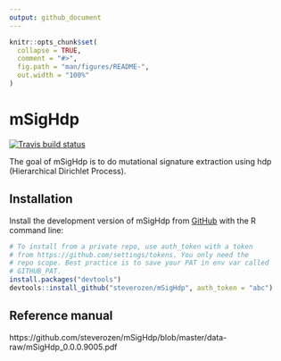 ```yaml
---
output: github_document
---
```


<!-- README.md is generated from README.Rmd. Please edit that file -->

```r
knitr::opts_chunk$set(
  collapse = TRUE,
  comment = "#>",
  fig.path = "man/figures/README-",
  out.width = "100%"
)
```

# mSigHdp

<!-- badges: start -->
[![Travis build status](https://travis-ci.com/steverozen/mSigHdp.svg?token=4tzsJkhpLqWUuJC1zszF&branch=master)](https://travis-ci.com/steverozen/mSigHdp)
<!-- badges: end -->

The goal of mSigHdp is to do mutational signature extraction using hdp (Hierarchical Dirichlet Process).

## Installation
Install the development version of mSigHdp from [GitHub](https://github.com/) with the R command line:

``` r
# To install from a private repo, use auth_token with a token
# from https://github.com/settings/tokens. You only need the
# repo scope. Best practice is to save your PAT in env var called
# GITHUB_PAT.
install.packages("devtools")
devtools::install_github("steverozen/mSigHdp", auth_token = "abc")
```
## Reference manual

https://github.com/steverozen/mSigHdp/blob/master/data-raw/mSigHdp_0.0.0.9005.pdf
